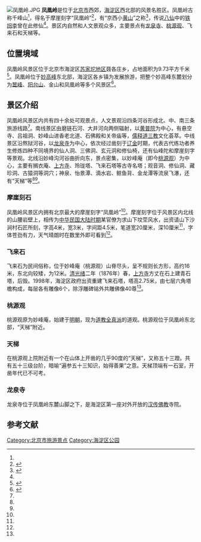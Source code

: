 {{coord|40.104047|N|116.075973|E|display=title}}
[[File:凤凰岭.JPG|thumb]]
'''凤凰岭'''是位于[[北京市|北京市]]西郊，[[海淀区|海淀区]]西北部的风景名胜区。凤凰岭古称千峰山<ref name=傅凤英/>，得名于摩崖刻字“凤凰岭”<ref name=文物事业>{{Cite book |author=北京市文物事业管理局编 |title=北京名胜古迹辞典 |location=北京 |publisher=北京燕山出版社 |date=1989年9月 |pages=270 |ISBN=7-5402-0181-9 }}</ref>，有“京西小[[黄山|黄山]]”之称<ref name=傅凤英>{{Cite book |author=傅凤英 |title=北京桃源观千峰派研究 |location=北京 |publisher=宗教文化出版社 |date=2013年11月 |pages=26-32 |ISBN=978-7-80254-784-1 }}</ref>，传说[[八仙|八仙]]中的[[铁拐李|铁拐李]]曾在此修仙<ref name=傅凤英/>。景区内自然和人文景观众多，主要景点有[[龙泉寺_(海淀区)|龙泉寺]]、[[桃源观|桃源观]]、飞来石和天梯等。

==位置境域==
凤凰岭风景区位于北京市海淀区[[苏家坨地区|苏家坨地区]]聂各庄乡，占地面积为9.73平方千米<ref name=段柄仁>{{Cite book |author=段柄仁主编 |title=北京旅游百科全书 |location=北京 |publisher=京华出版社 |date=2005年1月 |pages=157 |ISBN=7-80600-860-8 }}</ref>。凤凰岭位于[[妙高峰|妙高峰]]东北部，海淀区各乡镇为发展旅游，把整个妙高峰东麓划分为[[鹫峰国家森林公园|鹫峰]]、[[阳台山|阳台山]]、金山和凤凰岭等多个风景区<ref name=包世轩>{{Cite book |author=包世轩 |title=非物质文化遗产丛书 妙峰山庙会 下 |location=北京 |publisher=北京美术摄影出版社 |date=2014年1月 |pages=282-283 |ISBN=978-7-80501-597-2 }}</ref>。

==景区介绍==
凤凰岭风景区内共有四十余处可观景点，人文景观沿四条河谷形成北、中、南三条旅游线路<ref name=段柄仁/>。南线景区由磨链石河、大井河向两侧辐射，以[[黄普院|黄普院]]为中心，有悬空寺、吕祖洞、妙峰山进香老北道、石佛殿和关帝庙等，[[三教|儒释道三教]]文化荟萃。中线景区沿熬狱河谷，以[[龙泉寺_(海淀区)|龙泉寺]]为中心，依次经过凿刻于[[辽朝|辽]][[金朝|金]]时期，代表古代练功者养生修炼四种不同境界的仙人洞、三佛洞、玄元洞和修仙椅，还有仙峰陀和摩崖刻字等景观。北线沿妙峰沟河谷曲折向东，景点密集，以妙峰庵（即今[[桃源观|桃源观]]）为中心，主要有搁衣庵、[[上方寺|上方寺]]、玲珑塔、飞来石塔等古寺名塔；观音洞、修仙洞、藏珍洞、古猿洞等洞穴；神泉、怡景潭、滴水岩、鲸鱼背、金龙潭等流泉飞瀑，还有“天梯”等<ref name=傅凤英/><ref name=段柄仁/>。

===摩崖刻石===
凤凰岭风景区内拥有北京最大的摩崖刻字“凤凰岭”<ref name=傅凤英/>。摩崖刻字位于风景区内北线的山腰岩壁上，相传为[[中华民国_(大陆时期)|中华民国大陆时期]]某官僚为求山下坟茔风水，出资请山下沙涧村石匠所刻，字高4米，宽3米，字间距4.5米，笔道宽20厘米，深10厘米<ref name=文物事业/>，字体苍劲有力，天气晴朗时在数里外即可看到<ref name=包世轩/>。

===飞来石===
飞来石为民间俗称，位于妙峰庵（桃源观）山脊尽头，呈不规则长方形，高约16米，东北向较矮，为12米。[[清朝|清]][[光绪|光绪]]二年（1876年）春，[[上方寺|上方寺]]方丈在石上建青石塔，后毁。1998年，海淀区政府出资重建飞来石塔，塔高2.75米，由七层六角塔檐构成，每层各有雕像6个，除浮雕碑铭外共雕佛像40尊<ref name=段柄仁/>。

===桃源观===
{{main|桃源观}}
桃源观原为妙峰庵，始建于[[明朝|明朝]]，现为[[道教|道教]][[全真派|全真派]]的道观。桃源观位于凤凰岭东北部，“天梯”附近。

===天梯===
在桃源观上院附近有一个在山体上开凿的几乎90度的“天梯”，又称五十三蹬。共有五十三级台阶，暗喻“遍参五十三知识，始得善果”之意。天梯顶端有一石室，开凿年代已不可考。

===龙泉寺===
{{main|龙泉寺 (海淀区)|l1=龙泉寺}}
龙泉寺位于凤凰岭东麓山脚之下，是海淀区第一座对外开放的[[汉传佛教|汉传佛教]]寺院。

==参考文献==
{{reflist}}

[[Category:北京市旅游景点|Category:北京市旅游景点]]
[[Category:海淀区公园|Category:海淀区公园]]